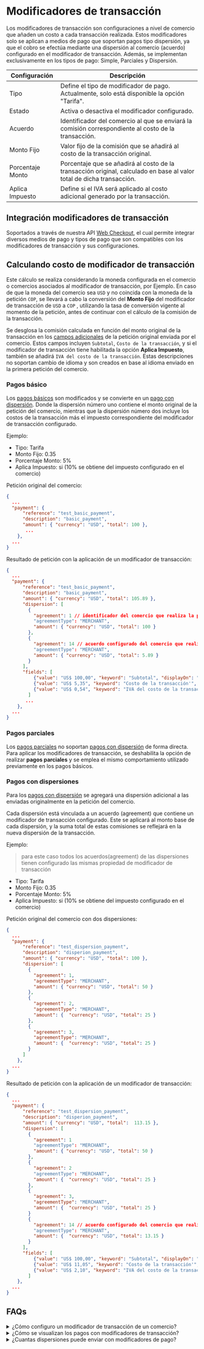 
# Modificadores de transacción

Los modificadores de transacción son configuraciones a nivel de comercio que añaden un costo a cada transacción realizada. Estos modificadores solo se aplican a medios de pago que soportan pagos tipo dispersión, ya que el cobro se efectúa mediante una dispersión al comercio (acuerdo) configurado en el modificador de transacción. Además, se implementan exclusivamente en los tipos de pago: Simple, Parciales y Dispersión.

| Configuración    | Descripción                                                                                                           |
|------------------|-----------------------------------------------------------------------------------------------------------------------|
| Tipo             | Define el tipo de modificador de pago. Actualmente, solo está disponible la opción "Tarifa".                          |
| Estado           | Activa o desactiva el modificador configurado.                                                                        |
| Acuerdo          | Identificador del comercio al que se enviará la comisión correspondiente al costo de la transacción.                  |
| Monto Fijo       | Valor fijo de la comisión que se añadirá al costo de la transacción original.                                         |
| Porcentaje Monto | Porcentaje que se añadirá al costo de la transacción original, calculado en base al valor total de dicha transacción. |
| Aplica Impuesto  | Define si el IVA será aplicado al costo adicional generado por la transacción.                                        |

## Integración modificadores de transacción
Soportados a través de nuestra API [Web Checkout](/checkout), el cual permite integrar diversos medios de pago y tipos de pago que son compatibles con los modificadores de transacción y sus configuraciones.

## Calculando costo de modificador de transacción
Este cálculo se realiza considerando la moneda configurada en el comercio o comercios asociados al modificador de transacción, por Ejemplo. En caso de que la moneda del comercio sea `USD` y no coincida con la moneda de la petición `COP`, se llevará a cabo la conversión del **Monto Fijo** del modificador de transacción de `USD`  a `COP` , utilizando la tasa de conversión vigente al momento de la petición, antes de continuar con el cálculo de la comisión de la transacción.

Se desglosa la comisión calculada en función del monto original de la transacción en los [campos adicionales](/checkout/additional-fields) de la petición original enviada por el comercio. Estos campos incluyen `Subtotal`, `Costo de la transacción`, y si el modificador de transacción tiene habilitada la opción __Aplica Impuesto__, también se añadirá `IVA del costo de la transacción`. Estas descripciones no soportan cambio de idioma y son creados en base al idioma enviado en la primera petición del comercio.

### Pagos básico
Los [pagos básicos](/checkout/create-session#partial-payment) son modificados y se convierte en un [pago con dispersión](/checkout/create-session#dispersion-payment). Donde la dispersión número uno contiene el monto original de la petición del comercio, mientras que la dispersión número dos incluye los costos de la transacción más el impuesto correspondiente del modificador de transacción configurado.

Ejemplo:
* Tipo: Tarifa
* Monto Fijo:  0.35
* Porcentaje Monto: 5%
* Aplica Impuesto:  si  (10% se obtiene del impuesto configurado en el comercio)

Petición original del comercio: 

```json
{
  ...
  "payment": {
      "reference": "test_basic_payment",
      "description": "basic_payment",
      "amount": { "currency": "USD", "total": 100 },
       ...
    },
  ...
}
```

Resultado de petición con la aplicación de  un modificador de transacción:

```json
{
  ...
  "payment": {
      "reference": "test_basic_payment",
      "description": "basic_payment",
      "amount": { "currency": "USD", "total": 105.89 },
      "dispersion": [ 
        {
          "agreement": 1 // identificador del comercio que realiza la petición.
          "agreementType": "MERCHANT",
          "amount": { "currency": "USD", "total": 100 }  
        },
        {
          "agreement": 14 // acuerdo configurado del comercio que realizó la solicitud.
          "agreementType": "MERCHANT",
          "amount": { "currency": "USD", "total": 5.89 }  
        }
      ],
      "fields": [
          {"value": "US$ 100,00", "keyword": "Subtotal", "displayOn": "both"},
          {"value": "US$ 5,35", "keyword": "Costo de la transacción'", "displayOn": "both"},
          {"value": "US$ 0,54", "keyword": "IVA del costo de la transacción", "displayOn": "both"},
        ]
       ...
    },
  ...
}
```
### Pagos parciales
Los [pagos parciales](/checkout/create-session#partial-payment) no soportan [pagos con dispersión](/checkout/create-session#dispersion-payment) de forma directa. Para aplicar los modificadores de transacción, se deshabilita la opción de realizar __pagos parciales__ y se emplea el mismo comportamiento utilizado previamente en los pagos básicos.

### Pagos con dispersiones
Para los [pagos con dispersión](checkout/create-session#dispersion-payment) se agregará una dispersión adicional a las enviadas originalmente en la petición del comercio. 
 
Cada dispersión está vinculada a un acuerdo (agreement) que contiene un modificador de transacción configurado. Este se aplicará al monto base de cada dispersión, y la suma total de estas comisiones se reflejará en la nueva dispersión de la transacción.


Ejemplo:  
> para este caso todos los acuerdos(agreement) de las dispersiones tienen configurado las mismas propiedad de modificador de transacción

* Tipo: Tarifa
* Monto Fijo:  0.35
* Porcentaje Monto:   5%
* Aplica Impuesto:  si  (10% se obtiene del impuesto configurado en el comercio)

Petición original del comercio con dos dispersiones: 

```json
{
  ...
  "payment": {
      "reference": "test_dispersion_payment",
      "description": "disperion_payment",
      "amount": { "currency": "USD", "total": 100 },
      "dispersion": [ 
        {
          "agreement": 1,
          "agreementType": "MERCHANT",
          "amount": { "currency": "USD", "total": 50 }  
        },
        {
          "agreement": 2,
          "agreementType": "MERCHANT",
          "amount": {  "currency": "USD", "total": 25 }  
        },
        {
          "agreement": 3,
          "agreementType": "MERCHANT",
          "amount": {  "currency": "USD", "total": 25 }  
        }
      ]
    },
  ...
}
```

Resultado de petición con la aplicación de  un modificador de transacción:

```json
{
  ...
  "payment": {
      "reference": "test_dispersion_payment",
      "description": "disperion_payment",
      "amount": { "currency": "USD", "total":  113.15 },
      "dispersion": [ 
        {
          "agreement": 1
          "agreementType": "MERCHANT",
          "amount": { "currency": "USD", "total": 50 }  
        },
        {
          "agreement": 2
          "agreementType": "MERCHANT",
          "amount": {  "currency": "USD", "total": 25 }  
        },
        {
          "agreement": 3,
          "agreementType": "MERCHANT",
          "amount": {  "currency": "USD", "total": 25 }  
        }
        {
          "agreement": 14 // acuerdo configurado del comercio que realizó la solicitud.
          "agreementType": "MERCHANT",
          "amount": {  "currency": "USD", "total": 13.15 }  
        }
      ],
      "fields": [
          {"value": "US$ 100,00", "keyword": "Subtotal", "displayOn": "both"},
          {"value": "US$ 11,05", "keyword": "Costo de la transacción'", "displayOn": "both"},
          {"value": "US$ 2,10", "keyword": "IVA del costo de la transacción", "displayOn": "both"},
        ]
    },
  ...
}
```

## FAQs
<details>
<summary>¿Cómo configuro un modificador de transacción de un comercio?</summary>
<p>Se debe realizar una solicitud a nuestro equipo de operaciones a través de Helpdesk , ya sea para la creación de un nuevo comercio o para la modificación de uno existente, incluyendo las configuraciones del modificador de transacción.</p>
</details>

<details>
<summary>¿Cómo se visualizan los pagos con modificadores de transacción?</summary>
<h4>Pago básico</h4>
<p>En el panel transaccional se pueden visualizar una transacción con el monto original solicitado, además de transacciones adicional con la comisión del costo de la transacción original.</p>
<h4>Pago con dispersiones</h4>
<p>En el panel transaccional, se pueden visualizar las transacciones junto con sus dispersiones originales y sus montos. Además, se incluye una nueva dispersión que agrupa las comisiones de cada costo de transacción por las dispersiones solicitadas.</p>
</details>

<details>
<summary>¿Cuantas dispersiones puede enviar con modificadores de pago?</summary>
<p>La configuración actual establece un máximo de 3 dispersiones permitidas para todos los países, y 4 para Ecuador. Es importante considerar que, dado que el modificador de transacción añade una transacción adicional para el cobro de la comisión, las máximas permitidas son 3 dispersiones en la petición para Ecuador y 2 para el resto de los países.</p>
</details>